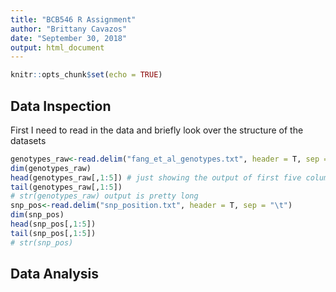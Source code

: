 ```yaml
---
title: "BCB546 R Assignment"
author: "Brittany Cavazos"
date: "September 30, 2018"
output: html_document
---
```


```r
knitr::opts_chunk$set(echo = TRUE)
```

## Data Inspection

First I need to read in the data and briefly look over the structure of the datasets
```r
genotypes_raw<-read.delim("fang_et_al_genotypes.txt", header = T, sep = "\t")
dim(genotypes_raw)
head(genotypes_raw[,1:5]) # just showing the output of first five columns for all of these inspections because there are a ton of columns..
tail(genotypes_raw[,1:5])
# str(genotypes_raw) output is pretty long
snp_pos<-read.delim("snp_position.txt", header = T, sep = "\t")
dim(snp_pos)
head(snp_pos[,1:5])
tail(snp_pos[,1:5])
# str(snp_pos)
```

## Data Analysis

